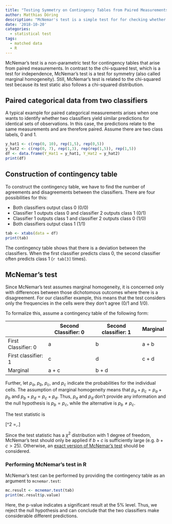 ```yaml
---
title: "Testing Symmetry on Contingency Tables from Paired Measurements: McNemar's Test"
author: Matthias Döring
description: "McNemar's test is a simple test for for checking whether pairwise measurements from two categories are independent. Here, I investigate the properties of the test and how it is used in R."
date: '2018-10-20'
categories:
  - statistical test
tags:
  - matched data
  - R
---
```


McNemar's test is a non-parametric test for contingency tables that arise from paired measurements. In contrast to the chi-squared test, which is a test for independence, McNemar's test is a test for symmetry (also called marginal homogeneity). Still, McNemar's test is related to the chi-squared test because its test static also follows a chi-squared distribution.
<!--more-->

## Paired categorical data from two classifiers

A typical example for paired categorical measurements arises when one wants to identify whether two classifiers yield similar predictions for identical sets of observations. In this case, the predictions relate to the same measurements and are therefore paired. Assume there are two class labels, 0 and 1. 

```r
y_hat1 <- c(rep(0, 10), rep(1,5), rep(0,5))
y_hat2 <- c(rep(0, 7), rep(1,3), rep(rep(1,5)), rep(1,5))
df <- data.frame(Y_Hat1 = y_hat1, Y_Hat2 = y_hat2)
print(df)
```

## Construction of contingency table

To construct the contingency table, we have to find the number of agreements and disagreements between the classifiers. There are four possibilities for this: 

* Both classifiers output class 0 (0/0)
* Classifier 1 outputs class 0 and classifier 2 outputs class 1 (0/1)
* Classifier 1 outputs class 1 and classifier 2 outputs class 0 (1/0)
* Both classifiers output class 1 (1/1)

```r
tab <- xtabs(data = df)
print(tab)
```

The contingency table shows that there is a deviation between the classifiers. When the first classifier predicts class 0, the second classifier often predicts class 1 (`r tab[3]` times).

## McNemar's test

Since McNemar's test assumes marginal homogeneity, it is concerned only with differences between those dichotomous outcomes where there is a disagreement. For our classifier example, this means that the test considers only the frequencies in the cells were they don't agree (0/1 and 1/0).

To formalize this, assume a contingency table of the following form:

|       | Second Classifier: 0 | Second classifier: 1 | Marginal |
--------|----------------------|----------------------|----------|
| First Classifier: 0 | a | b  | a + b |
| First classifier: 1 | c | d | c + d |
| Marginal | a + c | b + d |  |

Further, let $p_a$, $p_b$, $p_c$, and $p_c$ indicate the probabilities for the individual cells. The assumption of marginal homogeneity means that $p_a + p_c = p_a + p_b$ and $p_b + p_d = p_c + p_d$. Thus, $p_a$ and $p_d$ don't provide any information and the null hypothesis is $p_b = p_c$, while the alternative is $p_b \neq p_c$. 

The test statistic is

\[\chi^2 =\frac{(b - c)^2}{b+c}\,.\]

Since the test statistic has a $\chi^2$ distribution with 1 degree of freedom, McNemar's test should only be applied if $b +c$ is sufficiently large (e.g. $b + c > 25$). Otherwise, an [exact version of McNemar's test](https://cran.r-project.org/web/packages/exact2x2/index.html) should be considered.

### Performing McNemar's test in R

McNemar's test can be performed by providing the contingency table as an argument to `mcnemar.test`:

```r
mc.result <- mcnemar.test(tab)
print(mc.result$p.value)
```

Here, the p-value indicates a significant result at the 5% level. Thus, we reject the null hypothesis and can conclude that the two classifiers make considerable different predictions.

